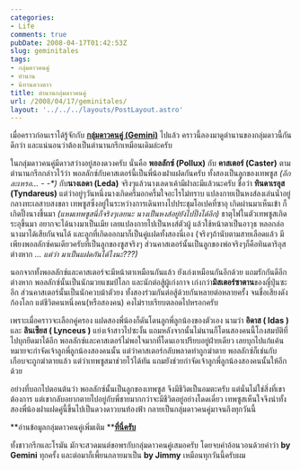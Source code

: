 ```yaml
---
categories:
- Life
comments: true
pubDate: 2008-04-17T01:42:53Z
slug: geminitales
tags:
- กลุ่มดาวคนคู่
- ตำนาน
- นิทานดวงดาว
title: ตำนานกลุ่มดาวคนคู่
url: /2008/04/17/geminitales/
layout: '../../../layouts/PostLayout.astro'
---
```


เมื่อคราวก่อนเราได้รู้จักกับ **[กลุ่มดาวคนคู่ (Gemini)](https://armno.in.th/20080403/gemini-constellation/)** ไปแล้ว คราวนี้ลองมาดูตำนานของกลุ่มดาวนี้กันดีกว่า และแน่นอนว่าต้องเป็นตำนานกรีกเหมือนเดิมล่ะครับ



ในกลุ่มดาวคนคู่มีดาวสว่างอยู่สองดวงครับ นั่นคือ **พอลลักซ์ (Pollux)** กับ **คาสเตอร์ (Caster)** ตามตำนานกรีกกล่าวไว้ว่า พอลลักซ์กับคาสเตอร์นี้เป็นพี่น้องฝาแฝดกันครับ ทั้งสองเป็นลูกของเทพซูส _(อีกละเหรอ... - -*)_ กับ**นางเลดา (Leda)** จริงๆแล้วนางเลดาเค้ามีฝาละมีแล้วนะครับ ชื่อว่า **ทินดาเรอุส (Tyndareus)** แต่ว่าอยู่ๆวันหนึ่งนางเกิดครึ้มอกครึ้มใจอะไรไม่ทราบ แปลงกายเป็นหงส์ลงเล่นน้ำอยู่กลางทะเลสาบสงขลา เทพซูสซึ่งอยู่ในระหว่างการเดินทางไปประชุมโอเปคที่ซาอุ เกิดผ่านมาเห็นเข้า ก็เกิดปิ๊งนางขึ้นมา _(แหมเทพซูสนี่ก็จริงๆเลยนะ นางเป็นหงส์อยู่ยังไปปิ๊งได้อีก)_ ธาตุไฟในตัวเทพซูสเกิดระอุขึ้นมา อยากจะได้นางมาเป็นเมีย เลยแปลงกายไปเป็นหงส์ตัวผู้ แล้วใช้หน้าตาเป็นอาวุธ หลอกล่อนางมาได้เสียกันจนได้ และลูกที่เกิดออกมาก็เป็นคู่แฝดทั้งสองนี่เอง (จริงๆถ้านับตามสายเลือดแล้ว มีเพียงพอลลักซ์คนเดียวครับที่เป็นลูกของซูสจริงๆ ส่วนคาสเตอร์นั้นเป็นลูกของพ่อจริงๆก็คือทินดาริอุสต่างหาก _... แต่ว่า มาเป็นแฝดกันได้ไงนะ???)_



นอกจากทั้งพอลลักซ์และคาสเตอร์จะมีหน้าตาเหมือนกันแล้ว ยังเก่งเหมือนกันอีกด้วย แถมรักกันดีอีกต่างหาก พอลลักซ์นั้นเป็นนักมวยแชมป์โลก และนักต่อสู้ผู้เก่งกาจ เก่งกว่า**มิสเตอร์ซาตาน**ของญี่ปุ่นซะอีก ส่วนคาสเตอร์นั้นเป็นนักควบม้าตัวยง ทั้งสองร่วมกันต่อสู้ด้วยกันหลายต่อหลายครั้ง จนชื่อเสียงดังก้องโลก แต่ชีวิตคนหนึ่งคน(หรือสองคน) คงไม่ราบเรียบตลอดไปหรอกครับ



เพราะเมื่อคราวจะเลือกคู่ครอง แฝดสองพี่น้องก็ดันโดนลูกพี่ลูกน้องของตัวเอง นามว่า **อิดาส ( Idas )** และ **ลินเซียส ( Lynceus )** แย่งเจ้าสาวไปซะงั้น แถมหลังจากนั้นไม่นานก็โดนสองคนนี้โกงสมบัติที่ไปบุกยึดมาได้อีก พอลลักซ์และคาสเตอร์ไม่พอใจมากที่โดนเอาเปรียบอยู่ฝ่ายเดียว เลยบุกไปแก้แค้น หมายจะกำจัดเจ้าลูกพี่ลูกน้องสองคนนั้น แต่ว่าคาสเตอร์กลับพลาดท่าถูกฆ่าตาย พอลลักซ์ก็เช่นกับ เกือบจะถูกฆ่าตายแล้ว แต่ว่าเทพซูสมาช่วยไว้ได้ทัน แถมยังช่วยกำจัดเจ้าลูกพี่ลูกน้องสองคนนั้นให้อีกด้วย



อย่างที่บอกไปตอนต้นว่า พอลลักซ์นั้นเป็นลูกของเทพซูส จึงมีชีวิตเป็นอมตะครับ แต่นั่นไม่ใช่สิ่งที่เขาต้องการ แต่เขากลับอยากตายไปอยู่กับพี่ชายมากกว่าจะมีชีวิตอยู่อย่างโดดเดี่ยว เทพซูสเห็นใจจึงนำทั้งสองพี่น้องฝาแฝดคู่นี้ขึ้นไปเป็นดวงดาวบนท้องฟ้า กลายเป็นกลุ่มดาวคนคู่มาจนถึงทุกวันนี้



**อ่านข้อมูลกลุ่มดาวคนคู่เพิ่มเติม **[**ที่นี่ครับ**](http://my.dek-d.com/the_witch/story/viewlongc.php?id=207997&chapter=3)



ทั้งชาวกรีกและโรมัน มักจะสวดมนต์ขอพรกับกลุ่มดาวคนคู่เสมอครับ โดยจบคำอ้อนวอนด้วยคำว่า **by Gemini** ทุกครั้ง และต่อมาก็เพี้ยนกลายมาเป็น **by Jimmy** เหมือนทุกวันนี้ครับผม
